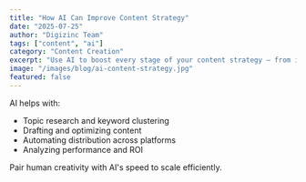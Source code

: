 ```yaml
---
title: "How AI Can Improve Content Strategy"
date: "2025-07-25"
author: "Digizinc Team"
tags: ["content", "ai"]
category: "Content Creation"
excerpt: "Use AI to boost every stage of your content strategy — from ideation to distribution."
image: "/images/blog/ai-content-strategy.jpg"
featured: false
---
```


AI helps with:

- Topic research and keyword clustering
- Drafting and optimizing content
- Automating distribution across platforms
- Analyzing performance and ROI

Pair human creativity with AI's speed to scale efficiently.
